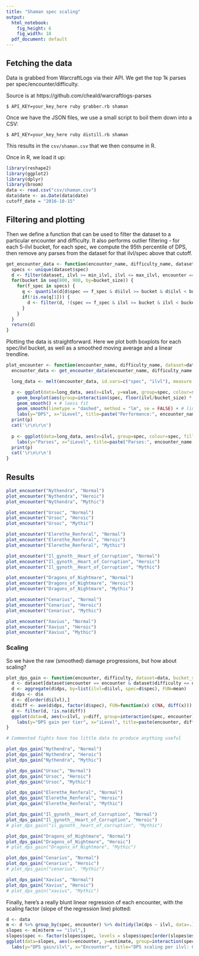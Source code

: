 ```yaml
---
title: "Shaman spec scaling"
output:
  html_notebook: 
    fig_height: 6
    fig_width: 18
  pdf_document: default
---
```


## Fetching the data

Data is grabbed from WarcraftLogs via their API. We get the top 1k parses per spec/encounter/difficulty.

Source is at https://github.com/cheald/warcraftlogs-parses

```
$ API_KEY=your_key_here ruby grabber.rb shaman
```

Once we have the JSON files, we use a small script to boil them down into a CSV:

```
$ API_KEY=your_key_here ruby distill.rb shaman
```

This results in the `csv/shaman.csv` that we then consume in R.

Once in R, we load it up:

```r
library(reshape2)
library(ggplot2)
library(dplyr)
library(broom)
data <- read.csv("csv/shaman.csv")
data$date <- as.Date(data$date)
cutoff_date = "2016-10-15"
```

## Filtering and plotting

Then we define a function that can be used to filter the dataset to a particular encounter and difficulty. It also performs outlier filtering - for each 5-ilvl bucket, for each spec, we compute the 95th percentile of DPS, then remove any parses from the dataset for that ilvl/spec above that cutoff.

```r

get_encounter_data <- function(encounter_name, difficulty_name, dataset, cutoff=c(0.05, 0.95), bucket_size=1, min_ilvl=855, max_ilvl=875) {
  specs <- unique(dataset$spec)
  d <- filter(dataset, ilvl >= min_ilvl, ilvl <= max_ilvl, encounter == encounter_name, difficulty == difficulty_name, date >= cutoff_date)
  for(bucket in seq(800, 900, by=bucket_size)) {
    for(f_spec in specs) {
      q <- quantile(d[d$spec == f_spec & d$ilvl >= bucket & d$ilvl < bucket + bucket_size,]$dps, cutoff)
      if(!is.na(q[1])) {
        d <- filter(d, !(spec == f_spec & ilvl >= bucket & ilvl < bucket + bucket_size & (dps > q[2] | dps < q[1])))
      }
    }
  }
  return(d)
}
```

Plotting the data is straightforward. Here we plot both boxplots for each spec/ilvl bucket, as well as a smoothed moving average and a linear trendline.

```r
plot_encounter <- function(encounter_name, difficulty_name, dataset=data, bucket_size=2, cutoff=c(0.05, 0.95)) {
  encounter_data <- get_encounter_data(encounter_name, difficulty_name, dataset=dataset, bucket_size=bucket_size, cutoff=cutoff)

  long_data <- melt(encounter_data, id.vars=c("spec", "ilvl"), measure.vars=c("dps"))

  p <- ggplot(data=long_data, aes(x=ilvl, y=value, group=spec, colour=spec)) +
    geom_boxplot(aes(group=interaction(spec, floor(ilvl/bucket_size) * bucket_size))) +
    geom_smooth() + # loess fit
    geom_smooth(linetype = "dashed", method = "lm", se = FALSE) + # linear fit
    labs(y="DPS", x="iLevel", title=paste("Performance:", encounter_name, difficulty_name))
  print(p)
  cat('\r\n\r\n')
  
  p <- ggplot(data=long_data, aes(x=ilvl, group=spec, colour=spec, fill=spec)) + geom_bar(position="dodge") +
    labs(y="Parses", x="iLevel", title=paste("Parses:", encounter_name, difficulty_name))
  print(p)
  cat('\r\n\r\n')
}
```

## Results


```r

plot_encounter("Nythendra", "Normal")
plot_encounter("Nythendra", "Heroic")
plot_encounter("Nythendra", "Mythic")

plot_encounter("Ursoc", "Normal")
plot_encounter("Ursoc", "Heroic")
plot_encounter("Ursoc", "Mythic")

plot_encounter("Elerethe_Renferal", "Normal")
plot_encounter("Elerethe_Renferal", "Heroic")
plot_encounter("Elerethe_Renferal", "Mythic")

plot_encounter("Il_gynoth__Heart_of_Corruption", "Normal")
plot_encounter("Il_gynoth__Heart_of_Corruption", "Heroic")
plot_encounter("Il_gynoth__Heart_of_Corruption", "Mythic")

plot_encounter("Dragons_of_Nightmare", "Normal")
plot_encounter("Dragons_of_Nightmare", "Heroic")
plot_encounter("Dragons_of_Nightmare", "Mythic")

plot_encounter("Cenarius", "Normal")
plot_encounter("Cenarius", "Heroic")
plot_encounter("Cenarius", "Mythic")

plot_encounter("Xavius", "Normal")
plot_encounter("Xavius", "Heroic")
plot_encounter("Xavius", "Mythic")
```

### Scaling

So we have the raw (smoothed) damage progressions, but how about scaling? 

```r
plot_dps_gain <- function(encounter, difficulty, dataset=data, bucket_size=1, cutoff=c(0.05, 0.95)) {
  d <- dataset[dataset$encounter == encounter & dataset$difficulty == difficulty & dataset$ilvl <= 870 & dataset$date >= cutoff_date, ]
  d <- aggregate(d$dps, by=list(ilvl=d$ilvl, spec=d$spec), FUN=mean)
  d$dps <- d$x
  d <- d[order(d$ilvl),]
  d$diff <- ave(d$dps, factor(d$spec), FUN=function(x) c(NA, diff(x)))
  d <- filter(d, !is.na(diff))
  ggplot(data=d, aes(x=ilvl, y=diff, group=interaction(spec, encounter), colour=spec)) + geom_smooth(se=FALSE, fullrange=TRUE) +
    labs(y="DPS gain per tier", x="iLevel", title=paste(encounter, difficulty, sep = " ")) + coord_cartesian(ylim = c(0, 15000))
}

# Commented fights have too little data to produce anything useful

plot_dps_gain("Nythendra", "Normal")
plot_dps_gain("Nythendra", "Heroic")
plot_dps_gain("Nythendra", "Mythic")

plot_dps_gain("Ursoc", "Normal")
plot_dps_gain("Ursoc", "Heroic")
plot_dps_gain("Ursoc", "Mythic")

plot_dps_gain("Elerethe_Renferal", "Normal")
plot_dps_gain("Elerethe_Renferal", "Heroic")
plot_dps_gain("Elerethe_Renferal", "Mythic")

plot_dps_gain("Il_gynoth__Heart_of_Corruption", "Normal")
plot_dps_gain("Il_gynoth__Heart_of_Corruption", "Heroic")
# plot_dps_gain("il_gynoth__heart_of_corruption", "Mythic")

plot_dps_gain("Dragons_of_Nightmare", "Normal")
plot_dps_gain("Dragons_of_Nightmare", "Heroic")
# plot_dps_gain("Dragons_of_Nightmare", "Mythic")

plot_dps_gain("Cenarius", "Normal")
plot_dps_gain("Cenarius", "Heroic")
# plot_dps_gain("cenarius", "Mythic")

plot_dps_gain("Xavius", "Normal")
plot_dps_gain("Xavius", "Heroic")
# plot_dps_gain("xavius", "Mythic")

```

Finally, here's a really blunt linear regression of each encounter, with the scaling factor (slope of the regression line) plotted:

```r
d <- data
m <- d %>% group_by(spec, encounter) %>% do(tidy(lm(dps ~ ilvl, data=.)))
slopes <- m[m$term == "ilvl",]
slopes$spec <- factor(slopes$spec, levels = slopes$spec[order(slopes$estimate)])
ggplot(data=slopes, aes(x=encounter, y=estimate, group=interaction(spec, encounter), reorder=estimate, fill=spec)) + geom_bar(position="dodge", stat="identity") +
  labs(y="DPS gain/ilvl", x="Encounter", title="DPS scaling per ilvl: Overall")

```
